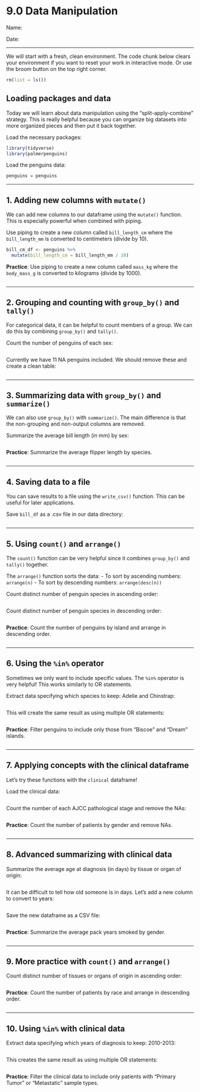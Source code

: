 # 9.0 Data Manipulation

Name:

Date:

------------------------------------------------------------------------

We will start with a fresh, clean environment. The code chunk below clears your environment if you want to reset your work in interactive mode. Or use the broom button on the top right corner.

```r
rm(list = ls())
```

## Loading packages and data

Today we will learn about data manipulation using the "split-apply-combine" strategy. This is really helpful because you can organize big datasets into more organized pieces and then put it back together.

Load the necessary packages:

```r
library(tidyverse)
library(palmerpenguins)
```

Load the penguins data:

```r
penguins = penguins
```

------------------------------------------------------------------------

## 1. Adding new columns with `mutate()`

We can add new columns to our dataframe using the `mutate()` function. This is especially powerful when combined with piping.

Use piping to create a new column called `bill_length_cm` where the `bill_length_mm` is converted to centimeters (divide by 10).

```r
bill_cm_df <- penguins %>%
  mutate(bill_length_cm = bill_length_mm / 10)
```

**Practice**: Use piping to create a new column called `mass_kg` where the `body_mass_g` is converted to kilograms (divide by 1000).

```r


```


--------------------




## 2. Grouping and counting with `group_by()` and `tally()`

For categorical data, it can be helpful to count members of a group. We can do this by combining `group_by()` and `tally()`.

Count the number of penguins of each sex:

```r

```

Currently we have 11 NA penguins included. We should remove these and create a clean table:

```r


```

------------------------------------------------------------------------

## 3. Summarizing data with `group_by()` and `summarize()`

We can also use `group_by()` with `summarize()`. The main difference is that the non-grouping and non-output columns are removed.

Summarize the average bill length (in mm) by sex:

```r

```

**Practice**: Summarize the average flipper length by species.

```r


```

------------------------------------------------------------------------

## 4. Saving data to a file

You can save results to a file using the `write_csv()` function. This can be useful for later applications.

Save `bill_df` as a .csv file in our data directory:

```r

```

------------------------------------------------------------------------

## 5. Using `count()` and `arrange()`

The `count()` function can be very helpful since it combines `group_by()` and `tally()` together.

The `arrange()` function sorts the data: - To sort by ascending numbers: `arrange(n)` - To sort by descending numbers: `arrange(desc(n))`

Count distinct number of penguin species in ascending order:

```r

```

Count distinct number of penguin species in descending order:

```r

```

**Practice**: Count the number of penguins by island and arrange in descending order.

```r


```

-----------

## 6. Using the `%in%` operator

Sometimes we only want to include specific values. The `%in%` operator is very helpful! This works similarly to OR statements.

Extract data specifying which species to keep: Adelie and Chinstrap:

```r


```

This will create the same result as using multiple OR statements:

```r

```

**Practice**: Filter penguins to include only those from "Biscoe" and "Dream" islands.

```r


```

------------------------------------------------------------------------

## 7. Applying concepts with the clinical dataframe

Let's try these functions with the `clinical` dataframe!

Load the clinical data:

```r


```

Count the number of each AJCC pathological stage and remove the NAs:

```r


```

**Practice**: Count the number of patients by gender and remove NAs.

```r


```

------------------------------------------------------------------------

## 8. Advanced summarizing with clinical data

Summarize the average age at diagnosis (in days) by tissue or organ of origin:

```r


```

It can be difficult to tell how old someone is in days. Let's add a new column to convert to years:

```r


```

Save the new dataframe as a CSV file:

```r


```

**Practice**: Summarize the average pack years smoked by gender.

```r


```

------------------------------------------------------------------------

## 9. More practice with `count()` and `arrange()`

Count distinct number of tissues or organs of origin in ascending order:

```r


```

**Practice**: Count the number of patients by race and arrange in descending order.

```r


```

------------------------------------------------------------------------

## 10. Using `%in%` with clinical data

Extract data specifying which years of diagnosis to keep: 2010-2013:

```r


```

This creates the same result as using multiple OR statements:

```r


```

**Practice**: Filter the clinical data to include only patients with "Primary Tumor" or "Metastatic" sample types.

```r


```
